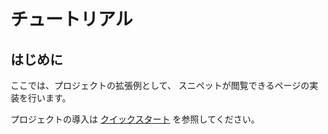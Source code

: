 # チュートリアル

## はじめに

ここでは、プロジェクトの拡張例として、
スニペットが閲覧できるページの実装を行います。

プロジェクトの導入は
[クイックスタート](/guide/quick-start/)
を参照してください。
